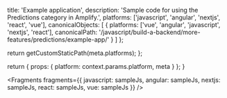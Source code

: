 
  title: 'Example application',
  description: 'Sample code for using the Predictions category in Amplify.',
  platforms: ['javascript', 'angular', 'nextjs', 'react', 'vue'],
  canonicalObjects: [
    {
      platforms: ['vue', 'angular', 'javascript', 'nextjs', 'react'],
      canonicalPath:
        '/javascript/build-a-backend/more-features/predictions/example-app/'
    }
  ]
};

  return getCustomStaticPath(meta.platforms);
};

  return {
    props: {
      platform: context.params.platform,
      meta
    }
  };
}


<Fragments
  fragments={{
    javascript: sampleJs,
    angular: sampleJs,
    nextjs: sampleJs,
    react: sampleJs,
    vue: sampleJs
  }}
/>
